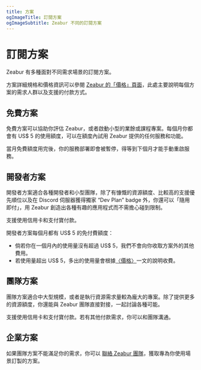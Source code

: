 ```yaml
---
title: 方案
ogImageTitle: 訂閱方案
ogImageSubtitle: Zeabur 不同的訂閱方案
---
```


# 訂閱方案

Zeabur 有多種面對不同需求場景的訂閱方案。

方案詳細規格和價格資訊可以參閱 [Zeabur 的「價格」頁面](https://zeabur.com/zh-TW/pricing)，此處主要說明每個方案的需求人群以及支援的付款方式。

## 免費方案

免費方案可以協助你評估 Zeabur，或者啟動小型的業餘或課程專案。每個月你都會有 US$ 5 的使用額度，可以在額度內試用 Zeabur 提供的任何服務和功能。

當月免費額度用完後，你的服務部署即會被暫停，得等到下個月才能手動重啟服務。

## 開發者方案

開發者方案適合各種開發者和小型團隊，除了有慷慨的資源額度、比較高的支援優先順位以及在 Discord 伺服器獲得獨家 “Dev Plan” badge 外，你還可以「隨用即付」，用 Zeabur 創造出各種有趣的應用程式而不需擔心碰到限制。

支援使用信用卡和支付寶付款。

開發者方案每個月都有 US$ 5 的免付費額度：

- 倘若你在一個月內的使用量沒有超過 US$ 5，我們不會向你收取方案外的其他費用。
- 若使用量超出 US$ 5，多出的使用量會根據[〈價格〉](./pricing)一文的說明收費。

## 團隊方案

團隊方案適合中大型規模，或者是執行資源需求量較為龐大的專案。除了提供更多的資源額度，你還能與 Zeabur 團隊直接對接，一起討論各種可能。

支援使用信用卡和支付寶付款。若有其他付款需求，你可以和團隊溝通。

## 企業方案

如果團隊方案不能滿足你的需求，你可以 [聯絡 Zeabur 團隊](mailto:contact@zeabur.com)，獲取專為你使用場景訂製的方案。
